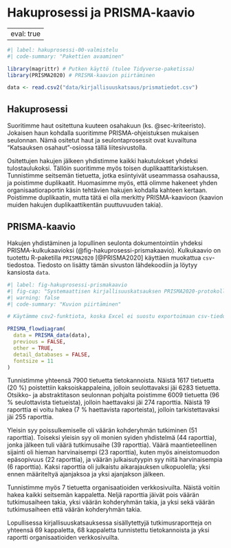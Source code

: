 # Hakuprosessi ja PRISMA-kaavio {#sec-hakuprosessi}

---
eval: true
---

```r
#| label: hakuprosessi-00-valmistelu
#| code-summary: "Pakettien avaaminen"

library(magrittr) # Putken käyttö (tulee Tidyverse-paketissa)
library(PRISMA2020) # PRISMA-kaavion piirtäminen

data <- read.csv2("data/kirjallisuuskatsaus/prismatiedot.csv")

```

## Hakuprosessi {#sec-hakuprosessi-hakuprosessi}

Suoritimme haut ositettuna kuuteen osahakuun (ks. @sec-kriteeristo). Jokaisen haun kohdalla suoritimme PRISMA-ohjeistuksen mukaisen seulonnan. Nämä ositetut haut ja seulontaprosessit ovat kuvailtuna "Katsauksen osahaut"-osiossa tällä liitesivustolla.

Ositettujen hakujen jälkeen yhdistimme kaikki hakutulokset yhdeksi tulostaulukoksi. Tällöin suoritimme myös toisen duplikaattitarkistuksen. Tunnistimme seitsemän tietuetta, jotka esiintyivät useammassa osahaussa, ja poistimme duplikaatit. Huomasimme myös, että olimme hakeneet yhden organisaatioraportin käsin tehtävien hakujen kohdalla kahteen kertaan. Poistimme duplikaatin, mutta tätä ei olla merkitty PRISMA-kaavioon (kaavion muiden hakujen duplikaattikentän puuttuvuuden takia).

## PRISMA-kaavio {#sec-hakuprosessi-prismakaavio}

Hakujen yhdistäminen ja lopullinen seulonta dokumentointiin yhdeksi PRISMA-kulkukaavioksi (@fig-hakuprosessi-prismakaavio). Kulkukaavio on tuotettu R-paketilla `PRISMA2020` [@PRISMA2020] käyttäen muokattua `csv`-tiedostoa. Tiedosto on lisätty tämän sivuston lähdekoodiin ja löytyy kansiosta `data`.

```r
#| label: fig-hakuprosessi-prismakaavio
#| fig-cap: "Systemaattisen kirjallisuuskatsauksen PRISMA2020-protokollan mukainen kulkukaavio"
#| warning: false
#| code-summary: "Kuvion piirtäminen"

# Käytämme csv2-funktiota, koska Excel ei suostu exportoimaan csv-tiedostoa pilkkuerottimella puolipiste-erottimen sijaan, jostain syystä.

PRISMA_flowdiagram(
  data = PRISMA_data(data),
  previous = FALSE,
  other = TRUE,
  detail_databases = FALSE,
  fontsize = 11
)

```

Tunnistimme yhteensä 7900 tietuetta tietokannoista. Näistä 1617 tietuetta (20 %) poistettiin kaksoiskappaleina, jolloin seulottavaksi jäi 6283 tietuetta. Otsikko- ja abstraktitason seulonnan pohjalta poistimme 6009 tietuetta (96 % seulottavista tietueista), jolloin haettavaksi jäi 274 raporttia. Näistä 19 raporttia ei voitu hakea (7 % haettavista raporteista), jolloin tarkistettavaksi jäi 255 raporttia.

Yleisin syy poissulkemiselle oli väärän kohderyhmän tutkiminen (51 raporttia). Toiseksi yleisin syy oli monien syiden yhdistelmä (44 raporttia), jonka jälkeen tuli väärä tutkimusaihe (39 raporttia). Väärä maantieteellinen sijainti oli hieman harvinaisempi (23 raporttia), kuten myös aineistomuodon epäsopivuus (22 raporttia), ja väärän julkaisutyypin syy niitä harvinaisempia (6 raporttia). Kaksi raporttia oli julkaistu aikarajauksen ulkopuolella; yksi ennen määriteltyä ajanjaksoa ja yksi ajanjakson jälkeen.

Tunnistimme myös 7 tietuetta organisaatioiden verkkosivuilta. Näistä voitiin hakea kaikki seitsemän kappaletta. Neljä raporttia jäivät pois väärän tutkimusaiheen takia, yksi väärän kohderyhmän takia, ja yksi sekä väärän tutkimusaiheen että väärän kohderyhmän takia.

Lopullisessa kirjallisuuskatsauksessa sisällytettyjä tutkimusraportteja on yhteensä 69 kappaletta, 68 kappaletta tunnistettu tietokannoista ja yksi raportti organisaatioiden verkkosivuilta.
